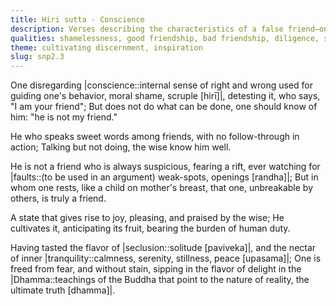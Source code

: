 ```yaml
---
title: Hiri sutta - Conscience
description: Verses describing the characteristics of a false friend—one who disregards conscience and speaks without sincerity—contrasted with a true friend whose loyalty is unbreakable and whose actions reflect inner integrity. It further speaks to the joy and peace found in virtuous conduct, seclusion, and the realization of the Dhamma.
qualities: shamelessness, good friendship, bad friendship, diligence, seclusion, tranquility, without fear
theme: cultivating discernment, inspiration
slug: snp2.3
---
```


One disregarding |conscience::internal sense of right and wrong used for guiding one's behavior, moral shame, scruple [hirī]|, detesting it,
who says, "I am your friend";
But does not do what can be done,
one should know of him: "he is not my friend."

He who speaks sweet words among friends,
with no follow-through in action;
Talking but not doing,
the wise know him well.

He is not a friend who is always suspicious,
fearing a rift, ever watching for |faults::(to be used in an argument) weak-spots, openings [randha]|;
But in whom one rests, like a child on mother's breast,
that one, unbreakable by others, is truly a friend.

A state that gives rise to joy,
pleasing, and praised by the wise;
He cultivates it, anticipating its fruit,
bearing the burden of human duty.

Having tasted the flavor of |seclusion::solitude [paviveka]|,
and the nectar of inner |tranquility::calmness, serenity, stillness, peace [upasama]|;
One is freed from fear, and without stain,
sipping in the flavor of delight in the |Dhamma::teachings of the Buddha that point to the nature of reality, the ultimate truth [dhamma]|.